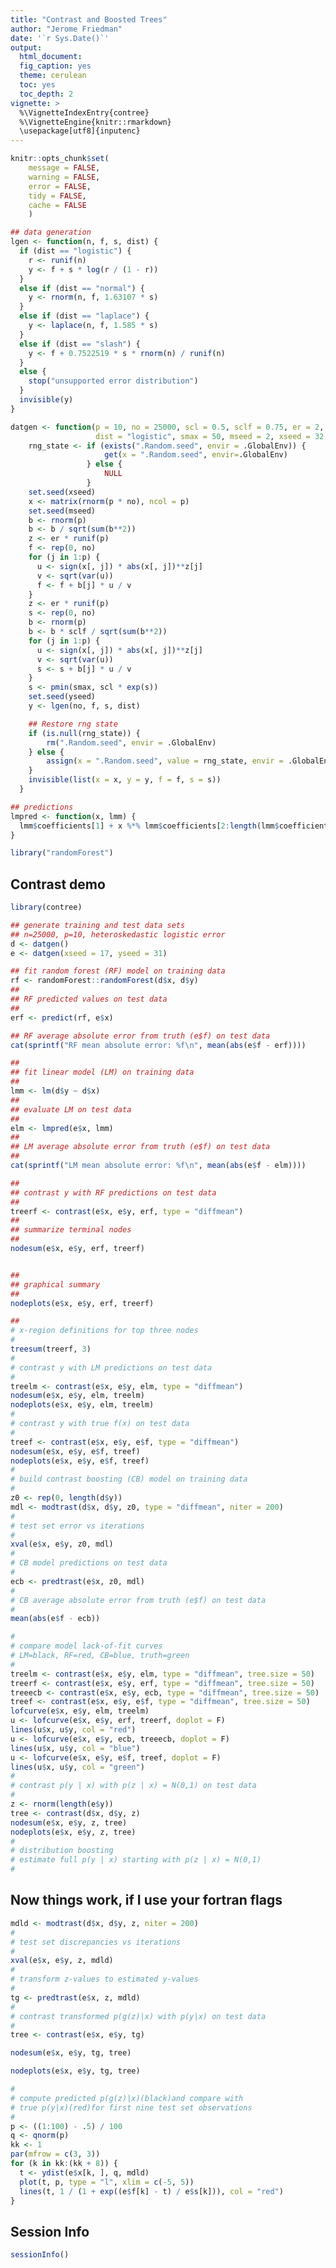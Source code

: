 ```yaml
---
title: "Contrast and Boosted Trees"
author: "Jerome Friedman"
date: '`r Sys.Date()`'
output:
  html_document:
  fig_caption: yes
  theme: cerulean
  toc: yes
  toc_depth: 2
vignette: >
  %\VignetteIndexEntry{contree}
  %\VignetteEngine{knitr::rmarkdown}
  \usepackage[utf8]{inputenc}
---
```


```r
knitr::opts_chunk$set(
    message = FALSE,
    warning = FALSE,
    error = FALSE,
    tidy = FALSE,
    cache = FALSE
    )

## data generation
lgen <- function(n, f, s, dist) {
  if (dist == "logistic") {
    r <- runif(n)
    y <- f + s * log(r / (1 - r))
  }
  else if (dist == "normal") {
    y <- rnorm(n, f, 1.63107 * s)
  }
  else if (dist == "laplace") {
    y <- laplace(n, f, 1.585 * s)
  }
  else if (dist == "slash") {
    y <- f + 0.7522519 * s * rnorm(n) / runif(n)
  }
  else {
    stop("unsupported error distribution")
  }
  invisible(y)
}

datgen <- function(p = 10, no = 25000, scl = 0.5, sclf = 0.75, er = 2,
                   dist = "logistic", smax = 50, mseed = 2, xseed = 32, yseed = 97) {
    rng_state <- if (exists(".Random.seed", envir = .GlobalEnv)) {
                     get(x = ".Random.seed", envir=.GlobalEnv)
                 } else {
                     NULL
                 }
    set.seed(xseed)
    x <- matrix(rnorm(p * no), ncol = p)
    set.seed(mseed)
    b <- rnorm(p)
    b <- b / sqrt(sum(b**2))
    z <- er * runif(p)
    f <- rep(0, no)
    for (j in 1:p) {
      u <- sign(x[, j]) * abs(x[, j])**z[j]
      v <- sqrt(var(u))
      f <- f + b[j] * u / v
    }
    z <- er * runif(p)
    s <- rep(0, no)
    b <- rnorm(p)
    b <- b * sclf / sqrt(sum(b**2))
    for (j in 1:p) {
      u <- sign(x[, j]) * abs(x[, j])**z[j]
      v <- sqrt(var(u))
      s <- s + b[j] * u / v
    }
    s <- pmin(smax, scl * exp(s))
    set.seed(yseed)
    y <- lgen(no, f, s, dist)

    ## Restore rng state
    if (is.null(rng_state)) {
        rm(".Random.seed", envir = .GlobalEnv)
    } else {
        assign(x = ".Random.seed", value = rng_state, envir = .GlobalEnv)
    }
    invisible(list(x = x, y = y, f = f, s = s))
  }

## predictions
lmpred <- function(x, lmm) {
  lmm$coefficients[1] + x %*% lmm$coefficients[2:length(lmm$coefficients)]
}

library("randomForest")

```

## Contrast demo


```r
library(contree)

## generate training and test data sets
## n=25000, p=10, heteroskedastic logistic error
d <- datgen()
e <- datgen(xseed = 17, yseed = 31)

## fit random forest (RF) model on training data
rf <- randomForest::randomForest(d$x, d$y)
##
## RF predicted values on test data
##
erf <- predict(rf, e$x)

## RF average absolute error from truth (e$f) on test data
cat(sprintf("RF mean absolute error: %f\n", mean(abs(e$f - erf))))

##
## fit linear model (LM) on training data
##
lmm <- lm(d$y ~ d$x)
##
## evaluate LM on test data
##
elm <- lmpred(e$x, lmm)
##
## LM average absolute error from truth (e$f) on test data
##
cat(sprintf("LM mean absolute error: %f\n", mean(abs(e$f - elm))))

##
## contrast y with RF predictions on test data
##
treerf <- contrast(e$x, e$y, erf, type = "diffmean")
##
## summarize terminal nodes
##
nodesum(e$x, e$y, erf, treerf)


##
## graphical summary
##
nodeplots(e$x, e$y, erf, treerf)

##
# x-region definitions for top three nodes
#
treesum(treerf, 3)
#
# contrast y with LM predictions on test data
#
treelm <- contrast(e$x, e$y, elm, type = "diffmean")
nodesum(e$x, e$y, elm, treelm)
nodeplots(e$x, e$y, elm, treelm)
#
# contrast y with true f(x) on test data
#
treef <- contrast(e$x, e$y, e$f, type = "diffmean")
nodesum(e$x, e$y, e$f, treef)
nodeplots(e$x, e$y, e$f, treef)
#
# build contrast boosting (CB) model on training data
#
z0 <- rep(0, length(d$y))
mdl <- modtrast(d$x, d$y, z0, type = "diffmean", niter = 200)
#
# test set error vs iterations
#
xval(e$x, e$y, z0, mdl)
#
# CB model predictions on test data
#
ecb <- predtrast(e$x, z0, mdl)
#
# CB average absolute error from truth (e$f) on test data
#
mean(abs(e$f - ecb))
```

```r
#
# compare model lack-of-fit curves
# LM=black, RF=red, CB=blue, truth=green
#
treelm <- contrast(e$x, e$y, elm, type = "diffmean", tree.size = 50)
treerf <- contrast(e$x, e$y, erf, type = "diffmean", tree.size = 50)
treeecb <- contrast(e$x, e$y, ecb, type = "diffmean", tree.size = 50)
treef <- contrast(e$x, e$y, e$f, type = "diffmean", tree.size = 50)
lofcurve(e$x, e$y, elm, treelm)
u <- lofcurve(e$x, e$y, erf, treerf, doplot = F)
lines(u$x, u$y, col = "red")
u <- lofcurve(e$x, e$y, ecb, treeecb, doplot = F)
lines(u$x, u$y, col = "blue")
u <- lofcurve(e$x, e$y, e$f, treef, doplot = F)
lines(u$x, u$y, col = "green")
#
# contrast p(y | x) with p(z | x) = N(0,1) on test data
#
z <- rnorm(length(e$y))
tree <- contrast(d$x, d$y, z)
nodesum(e$x, e$y, z, tree)
nodeplots(e$x, e$y, z, tree)
#
# distribution boosting
# estimate full p(y | x) starting with p(z | x) = N(0,1)
#
```

## Now things work, if I use your fortran flags

```r

mdld <- modtrast(d$x, d$y, z, niter = 200)
#
# test set discrepancies vs iterations
#
xval(e$x, e$y, z, mdld)
#
# transform z-values to estimated y-values
#
tg <- predtrast(e$x, z, mdld)
#
# contrast transformed p(g(z)|x) with p(y|x) on test data
#
tree <- contrast(e$x, e$y, tg)

nodesum(e$x, e$y, tg, tree)
```

```r
nodeplots(e$x, e$y, tg, tree)
```

```r
#
# compute predicted p(g(z)|x)(black)and compare with
# true p(y|x)(red)for first nine test set observations
#
p <- ((1:100) - .5) / 100
q <- qnorm(p)
kk <- 1
par(mfrow = c(3, 3))
for (k in kk:(kk + 8)) {
  t <- ydist(e$x[k, ], q, mdld)
  plot(t, p, type = "l", xlim = c(-5, 5))
  lines(t, 1 / (1 + exp((e$f[k] - t) / e$s[k])), col = "red")
}
```

## Session Info


```r
sessionInfo()
```
